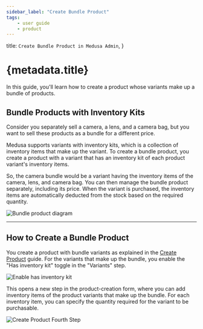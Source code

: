 ```yaml
---
sidebar_label: "Create Bundle Product"
tags:
    - user guide
    - product
---
```


  title: `Create Bundle Product in Medusa Admin`,
}

# {metadata.title}

In this guide, you'll learn how to create a product whose variants make up a bundle of products.

## Bundle Products with Inventory Kits

Consider you separately sell a camera, a lens, and a camera bag, but you want to sell these products as a bundle for a different price.

Medusa supports variants with inventory kits, which is a collection of inventory items that make up the variant. To create a bundle product, you create a product with a variant that has an inventory kit of each product variant's inventory items.

So, the camera bundle would be a variant having the inventory items of the camera, lens, and camera bag. You can then manage the bundle product separately, including its price. When the variant is purchased, the inventory items are automatically deducted from the stock based on the required quantity.

![Bundle product diagram](https://res.cloudinary.com/dza7lstvk/image/upload/v1739870226/User%20Guide/bundle_product_oxdibk.jpg)

---

## How to Create a Bundle Product

You create a product with bundle variants as explained in the [Create Product](../page.mdx) guide. For the variants that make up the bundle, you enable the "Has inventory kit" toggle in the "Variants" step.

![Enable has inventory kit](https://res.cloudinary.com/dza7lstvk/image/upload/v1739865469/User%20Guide/Screenshot_2025-02-18_at_9.57.05_AM_j7cugr.png)

This opens a new step in the product-creation form, where you can add inventory items of the product variants that make up the bundle. For each inventory item, you can specify the quantity required for the variant to be purchasable.

![Create Product Fourth Step](https://res.cloudinary.com/dza7lstvk/image/upload/v1739866189/User%20Guide/Screenshot_2025-02-18_at_10.09.37_AM_lnd8jj.png)
